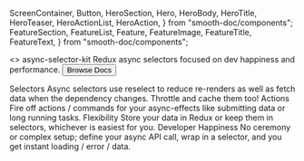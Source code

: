   ScreenContainer,
  Button,
  HeroSection,
  Hero,
  HeroBody,
  HeroTitle,
  HeroTeaser,
  HeroActionList,
  HeroAction,
} from "smooth-doc/components";
  FeatureSection,
  FeatureList,
  Feature,
  FeatureImage,
  FeatureTitle,
  FeatureText,
} from "smooth-doc/components";

<>
<HeroSection>
  <Hero backgroundImageURL={heroBackgroundImageURL}>
    <HeroBody>
      <HeroTitle>async-selector-kit</HeroTitle>
      <HeroTeaser>
        Redux async selectors focused on dev happiness and performance.
      </HeroTeaser>
      <HeroActionList>
        <HeroAction>
          <Button variant="neutral" forwardedAs="a" href="/docs/">
            Browse Docs
          </Button>
        </HeroAction>
      </HeroActionList>
    </HeroBody>
  </Hero>
</HeroSection>


 <FeatureSection>
    <FeatureList>
      <Feature>
        <FeatureTitle>Selectors</FeatureTitle>
        <FeatureText>
          Async selectors use reselect to reduce re-renders as well as fetch data when the dependency changes. Throttle and cache them too!
        </FeatureText>
      </Feature>
      <Feature>
        <FeatureTitle>Actions</FeatureTitle>
        <FeatureText>
          Fire off actions / commands for your async-effects like submitting data or long running tasks. 
        </FeatureText>
      </Feature>
      <Feature>
        <FeatureTitle>Flexibility</FeatureTitle>
        <FeatureText>
          Store your data in Redux or keep them in selectors, whichever is easiest for you.
        </FeatureText>
      </Feature>
      <Feature>
        <FeatureTitle>Developer Happiness</FeatureTitle>
        <FeatureText>
          No ceremony or complex setup; define your async API call, wrap in a selector, and you get instant loading / error / data.
        </FeatureText>
      </Feature>
    </FeatureList>
  </FeatureSection>
  </>

